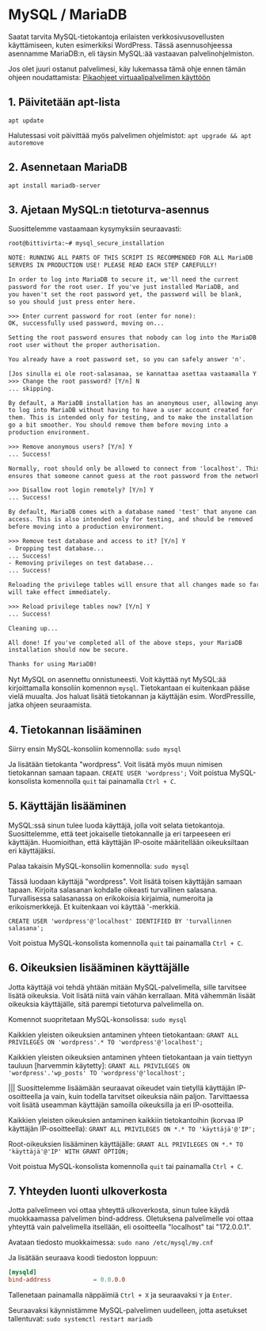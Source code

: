 # MySQL / MariaDB

Saatat tarvita MySQL-tietokantoja erilaisten verkkosivusovellusten käyttämiseen, kuten esimerkiksi WordPress. Tässä asennusohjeessa asennamme MariaDB:n, eli täysin MySQL:ää vastaavan palvelinohjelmiston.

Jos olet juuri ostanut palvelimesi, käy lukemassa tämä ohje ennen tämän ohjeen noudattamista: [Pikaohjeet virtuaalipalvelimen käyttöön]([tulossa])

## 1. Päivitetään apt-lista​

`apt update`

Halutessasi voit päivittää myös palvelimen ohjelmistot:
`apt upgrade && apt autoremove`

## 2. Asennetaan MariaDB​

`apt install mariadb-server`

## 3. Ajetaan MySQL:n tietoturva-asennus​

Suosittelemme vastaamaan kysymyksiin seuraavasti:
```txt {1,11,19,20,29,35,42,51}
root@bittivirta:~# mysql_secure_installation

NOTE: RUNNING ALL PARTS OF THIS SCRIPT IS RECOMMENDED FOR ALL MariaDB
SERVERS IN PRODUCTION USE! PLEASE READ EACH STEP CAREFULLY!

In order to log into MariaDB to secure it, we'll need the current
password for the root user. If you've just installed MariaDB, and
you haven't set the root password yet, the password will be blank,
so you should just press enter here.

>>> Enter current password for root (enter for none):
OK, successfully used password, moving on...

Setting the root password ensures that nobody can log into the MariaDB
root user without the proper authorisation.

You already have a root password set, so you can safely answer 'n'.

[Jos sinulla ei ole root-salasanaa, se kannattaa asettaa vastaamalla Y:]
>>> Change the root password? [Y/n] N
... skipping.

By default, a MariaDB installation has an anonymous user, allowing anyone
to log into MariaDB without having to have a user account created for
them. This is intended only for testing, and to make the installation
go a bit smoother. You should remove them before moving into a
production environment.

>>> Remove anonymous users? [Y/n] Y
... Success!

Normally, root should only be allowed to connect from 'localhost'. This
ensures that someone cannot guess at the root password from the network.

>>> Disallow root login remotely? [Y/n] Y
... Success!

By default, MariaDB comes with a database named 'test' that anyone can
access. This is also intended only for testing, and should be removed
before moving into a production environment.

>>> Remove test database and access to it? [Y/n] Y
- Dropping test database...
... Success!
- Removing privileges on test database...
... Success!

Reloading the privilege tables will ensure that all changes made so far
will take effect immediately.

>>> Reload privilege tables now? [Y/n] Y
... Success!

Cleaning up...

All done! If you've completed all of the above steps, your MariaDB
installation should now be secure.

Thanks for using MariaDB!
```

Nyt MySQL on asennettu onnistuneesti. Voit käyttää nyt MySQL:ää kirjoittamalla konsoliin komennon `mysql`. Tietokantaan ei kuitenkaan pääse vielä muualta. Jos haluat lisätä tietokannan ja käyttäjän esim. WordPressille, jatka ohjeen seuraamista.

## 4. Tietokannan lisääminen​
Siirry ensin MySQL-konsoliin komennolla:
`sudo mysql`

Ja lisätään tietokanta "wordpress". Voit lisätä myös muun nimisen tietokannan samaan tapaan.
`CREATE USER 'wordpress';`
Voit poistua MySQL-konsolista komennolla `quit` tai painamalla `Ctrl + C`.

## 5. Käyttäjän lisääminen​
MySQL:ssä sinun tulee luoda käyttäjä, jolla voit selata tietokantoja. Suosittelemme, että teet jokaiselle tietokannalle ja eri tarpeeseen eri käyttäjän. Huomioithan, että käyttäjän IP-osoite määritellään oikeuksiltaan eri käyttäjäksi.

Palaa takaisin MySQL-konsoliin komennolla:
`sudo mysql`

Tässä luodaan käyttäjä "wordpress". Voit lisätä toisen käyttäjän samaan tapaan. Kirjoita salasanan kohdalle oikeasti turvallinen salasana. Turvallisessa salasanassa on erikokoisia kirjaimia, numeroita ja erikoismerkkejä. Et kuitenkaan voi käyttää '-merkkiä.

`CREATE USER 'wordpress'@'localhost' IDENTIFIED BY 'turvallinnen salasana';`

Voit poistua MySQL-konsolista komennolla `quit` tai painamalla `Ctrl + C`.

## 6. Oikeuksien lisääminen käyttäjälle​
Jotta käyttäjä voi tehdä yhtään mitään MySQL-palvelimella, sille tarvitsee lisätä oikeuksia. Voit lisätä niitä vain vähän kerrallaan. Mitä vähemmän lisäät oikeuksia käyttäjälle, sitä parempi tietoturva palvelimella on.

Komennot suopritetaan MySQL-konsolissa:
`sudo mysql`

Kaikkien yleisten oikeuksien antaminen yhteen tietokantaan:
`GRANT ALL PRIVILEGES ON 'wordpress'.* TO 'wordpress'@'localhost';`

Kaikkien yleisten oikeuksien antaminen yhteen tietokantaan ja vain tiettyyn tauluun [harvemmin käytetty]:
`GRANT ALL PRIVILEGES ON 'wordpress'.'wp_posts' TO 'wordpress'@'localhost';`

||| Suosittelemme lisäämään seuraavat oikeudet vain tietyllä käyttäjän IP-osoitteella ja vain, kuin todella tarvitset oikeuksia näin paljon. Tarvittaessa voit lisätä useamman käyttäjän samoilla oikeuksilla ja eri IP-osotteilla.

Kaikkien yleisten oikeuksien antaminen kaikkiin tietokantoihin (korvaa IP käyttäjän IP-osoitteella):
`GRANT ALL PRIVILEGES ON *.* TO 'käyttäjä'@'IP';`

Root-oikeuksien lisääminen käyttäjälle:
`GRANT ALL PRIVILEGES ON *.* TO 'käyttäjä'@'IP' WITH GRANT OPTION;`

Voit poistua MySQL-konsolista komennolla `quit` tai painamalla `Ctrl + C`.

## 7. Yhteyden luonti ulkoverkosta​
Jotta palvelimeen voi ottaa yhteyttä ulkoverkosta, sinun tulee käydä muokkaamassa palvelimen bind-address. Oletuksena palvelimelle voi ottaa yhteyttä vain palvelimella itsellään, eli osoitteella "localhost" tai "172.0.0.1".

Avataan tiedosto muokkaimessa:
`sudo nano /etc/mysql/my.cnf`

Ja lisätään seuraava koodi tiedoston loppuun:
```conf
[mysqld]
bind-address            = 0.0.0.0
```

Tallenetaan painamalla näppäimiä `Ctrl + X` ja seuraavaksi `Y` ja `Enter`.

Seuraavaksi käynnistämme MySQL-palvelimen uudelleen, jotta asetukset tallentuvat:
`sudo systemctl restart mariadb`